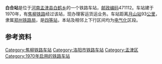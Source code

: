 {{noteTA
|1=zh-cn:始发车次; zh-hk:列車班次;
|2=zh-cn:车次; zh-hk:班次;
}}
{{Not|白河站}}
{{Infobox China railway station
|车站名称 = 白合站
|图片 = 
|图片介绍 = 
|其他名称 = 
|车站拼音 = Baihe
|英文名称 = Baihe Railway Station
|车站代码 = 44138<ref>{{cite book|title=中华人民共和国铁路车站代码（GB/T 10302-2010）|publisher=中国标准出版社|year=2010|isbn=155066140495|ignore-isbn-error=true|pages=2}}</ref>
|电报码 = 
|拼音码 = 
|车站类型 = 
|技术性质 = 
|业务性质 = 
|始建时间 = 
|开通运营 = 
|车站地址 = [[河南省|河南省]][[洛阳市|洛阳市]][[孟津县|孟津县]]
|坐标 = 
|归属 = [[郑州铁路局|郑州铁路局]]
|线路 = [[焦柳铁路|焦柳铁路]]
|车站等级 = [[四等站_(中铁)|四等站]]
}}
'''白合站'''是位于[[河南|河南]][[孟津县|孟津县]][[白鹤乡|白鹤乡]]的一个铁路车站，[[邮政编码|邮政编码]]471112。车站建于1970年，有[[焦柳铁路|焦柳铁路]]经过该站，现办理客运货运业务。车站距离[[月山站|月山站]]93[[公里|公里]]，隶属[[郑州铁路局|郑州铁路局]]，是[[四等站_(中铁)|四等站]]，本站及相邻上下行区间均为[[电气化|电气化]]区段。

{{start rail box}}
{{s-inop|[[王庄站|王庄站]]}}
{{s-line|[[焦柳铁路|焦柳铁路]]}}
{{s-inop|[[孟津站|孟津站]]}}
{{end box}}

== 参考资料 ==
{{reflist}}

{{焦柳铁路}}
{{铁路车站小作品}}
{{河南小作品}}

[[Category:焦柳铁路车站|Category:焦柳铁路车站]]
[[Category:洛阳市铁路车站|Category:洛阳市铁路车站]]
[[Category:孟津区|Category:孟津区]]
[[Category:1970年启用的铁路车站|Category:1970年启用的铁路车站]]